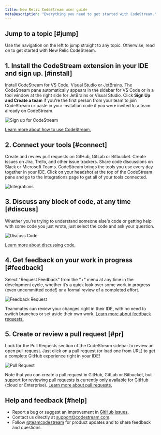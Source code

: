 ```yaml
---
title: New Relic CodeStream user guide
metaDescription: "Everything you need to get started with CodeStream."
---
```


## Jump to a topic [#jump]

Use the navigation on the left to jump straight to any topic. Otherwise, read on
to get started with New Relic CodeStream.

## 1. Install the CodeStream extension in your IDE and sign up. [#install]

Install CodeStream for [VS
Code](https://marketplace.visualstudio.com/items?itemName=CodeStream.codestream),
[Visual
Studio](https://marketplace.visualstudio.com/items?itemName=CodeStream.codestream-vs) or
[JetBrains](https://plugins.jetbrains.com/plugin/12206-codestream). The CodeStream pane
automatically appears in the sidebar for VS Code or in a tool window at the
right side for JetBrains or Visual Studio. Click **Sign Up and Create a
team** if you're the first person from your team to join CodeStream or paste in
your invitation code if you were invited to a team already on CodeStream.

![Sign up for CodeStream](/images/QS-SignUp3.png)

[Learn more about how to use CodeStream.](/docs/codestream/start-here/install-codestream)

## 2. Connect your tools [#connect]

Create and review pull requests on GitHub, GitLab or Bitbucket. Create issues on
Jira, Trello, and other issue trackers. Share code discussions on Slack or
Microsoft Teams. CodeStream brings the tools you use every day together in your
IDE. Click on your headshot at the top of the CodeStream pane and go to the
Integrations page to get all of your tools connected.

![Integrations](/images/QS-Integrations.png)

## 3. Discuss any block of code, at any time [#discuss]

Whether you're trying to understand someone else's code or getting help with
some code you just wrote, just select the code and ask your question.

![Discuss Code](/images/QS-DiscussCode1.png)

[Learn more about discussing code.](/docs/codestream/how-use-codestream/discuss-code)

## 4. Get feedback on your work in progress [#feedback]

Select "Request Feedback" from the "+" menu at any time in the development
cycle, whether it’s a quick look over some work in progress (even uncommitted
code!) or a formal review of a completed effort.

![Feedback Request](/images/QS-FeedbackRequest.png)

Teammates can review your changes right in their IDE, with no need to switch
branches or set aside their own work. [Learn more about feedback
requests.](/docs/codestream/how-use-codestream/feedback-requests-section)

## 5. Create or review a pull request [#pr]

Look for the Pull Requests section of the CodeStream sidebar to review an open
pull request. Just click on a pull request (or load one from URL) to get a
complete GitHub experience right in your IDE!

![Pull Request](/images/QS-PullRequest.png)

Note that you can create a pull request in GitHub, GitLab or Bitbucket, but
support for reviewing pull requests is currently only available for GitHub
(cloud or Enterprise). [Learn more about pull requests.](/docs/codestream/how-use-codestream/pull-requests-section)

## Help and feedback [#help]

* Report a bug or suggest an improvement in [GitHub issues](https://github.com/TeamCodeStream/CodeStream/issues).
* Contact us directly at [support@codestream.com](mailto:support@codestream.com).
* Follow [@teamcodestream](http://twitter.com/teamcodestream) for product updates and to share feedback and questions.